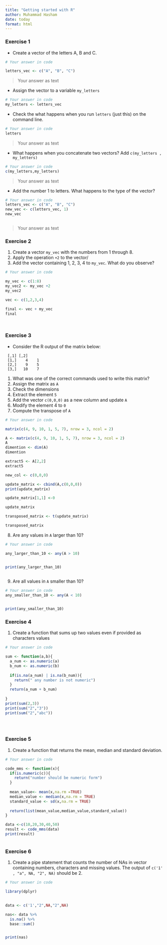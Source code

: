 ```yaml
---
title: "Getting started with R"
author: Muhammad Hasham
date: today
format: html
---
```


### Exercise 1 {#sec-1}

* Create a vector of the letters A, B and C.

```r
# Your answer in code

letters_vec <- c("A", "B", "C")

```
> Your answer as text



* Assign the vector to a variable `my_letters`
```r
# Your answer in code
my_letters <- letters_vec

```


* Check the what happens when you run `letters` (just this) on the command line.
```r
# Your answer in code
letters
```

> Your answer as text



* What happens when you concatenate two vectors? Add `c(my_letters , my_letters)`
```r
# Your answer in code
c(my_letters,my_letters)

```

> Your answer as text



* Add the number 1 to letters. What happens to the type of the vector?
```r
# Your answer in code
letters_vec <- c("A", "B", "C")
new_vec <- c(letters_vec, 1)
new_vec



```

> Your answer as text



### Exercise 2


1. Create a vector `my_vec` with the numbers from 1 through 8.
2. Apply the operation `+2` to the vector/
3. Add the vector containing 1, 2, 3, 4 to `my_vec`. What do you observe?

```r
# Your answer in code

my_vec <- c(1:8)
my_vec2 <- my_vec +2
my_vec2

vec <- c(1,2,3,4)

final <- vec + my_vec
final




```



### Exercise 3

* Consider the R output of the matrix below:

```
 [,1] [,2]
 [1,]    4    1
 [2,]    9    5
 [3,]   10    7
```

1. What was one of the correct commands used to write this matrix?
2. Assign the matrix as `A`
3. Check the dimensions
4. Extract the element `5`
5. Add the vector `c(0,0,0)` as a new column and update `A`
6. Modify the element 4 to `0`
7. Compute the transpose of `A`

```r
# Your answer in code

matrix(c(4, 9, 10, 1, 5, 7), nrow = 3, ncol = 2)

A <- matrix(c(4, 9, 10, 1, 5, 7), nrow = 3, ncol = 2)
A
dimention <- dim(A)
dimention

extract5 <- A[2,2]
extract5

new_col <- c(0,0,0)

update_matrix <- cbind(A,c(0,0,0))
print(update_matrix)

update_matrix[1,1] <-0

update_matrix

transposed_matrix <- t(update_matrix)

transposed_matrix
```


8. Are any values in `A` larger than 10? 
```r
# Your answer in code

any_larger_than_10 <- any(A > 10)


print(any_larger_than_10)
  

```

9. Are all values in `A` smaller than 10?
```r
# Your answer in code
any_smaller_than_10 <- any(A < 10)


print(any_smaller_than_10)

```

### Exercise 4

1. Create a function that sums up two values even if provided as characters values

```r
# Your answer in code

sum <- function(a,b){
  a_num <- as.numeric(a)
  b_num <- as.numeric(b)
  
  if(is.na(a_num) | is.na(b_num)){
    return(" any number is not numeric")
  }
  return(a_num + b_num)
  
}
print(sum(2,3))
print(sum("2","3"))
print(sum("2","abc"))





```


### Exercise 5

1. Create a function that returns the mean, median and standard deviation.

```r
# Your answer in code

code_mms <- function(x){
  if(is.numeric(c)){
    return("number should be numeric form")
  }
  
  mean_value<- mean(x,na.rm =TRUE)
  median_value <- median(x,na.rm = TRUE)
  standard_value <- sd(x,na.rm = TRUE)
  
  return(list(mean_value,median_value,standard_value))
}

data <-c(10,20,30,40,50)
result <- code_mms(data)
print(result)



```


### Exercise 6
1. Create a pipe statement that counts the number of NAs in vector containing numbers, characters and missing values.
The output of `c('1' , "a", NA, "2", NA)` should be 2.

```r
# Your answer in code

library(dplyr)
 

data <- c('1',"2",NA,"2",NA)

nas<- data %>%
  is.na() %>%
  base::sum()


print(nas)
```


